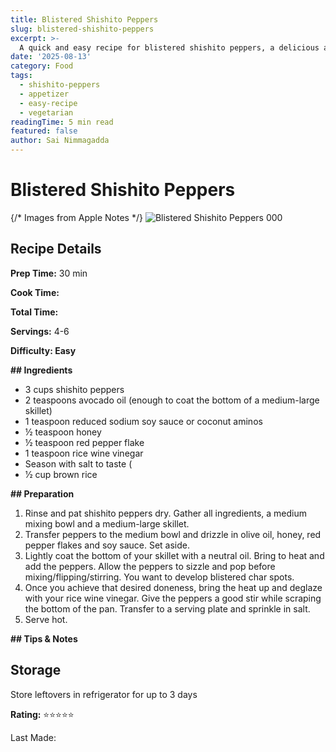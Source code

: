 ```yaml
---
title: Blistered Shishito Peppers
slug: blistered-shishito-peppers
excerpt: >-
  A quick and easy recipe for blistered shishito peppers, a delicious and flavorful appetizer.
date: '2025-08-13'
category: Food
tags:
  - shishito-peppers
  - appetizer
  - easy-recipe
  - vegetarian
readingTime: 5 min read
featured: false
author: Sai Nimmagadda
---
```

# Blistered Shishito Peppers

{/* Images from Apple Notes */}
![Blistered Shishito Peppers 000](/images/articles/blistered-shishito-peppers-000.jpg)


## Recipe Details

**Prep Time:** 30 min

**Cook Time:**

**Total Time:**

**Servings:** 4-6

**Difficulty: Easy**

**## Ingredients**

- 3 cups shishito peppers
- 2 teaspoons avocado oil (enough to coat the bottom of a medium-large skillet)
- 1 teaspoon reduced sodium soy sauce or coconut aminos
- ½ teaspoon honey
- ½ teaspoon red pepper flake
- 1 teaspoon rice wine vinegar
- Season with salt to taste (
- 1⁄2 cup brown rice

**## Preparation**

1. Rinse and pat shishito peppers dry. Gather all ingredients, a medium mixing bowl and a medium-large skillet.
2. Transfer peppers to the medium bowl and drizzle in olive oil, honey, red pepper flakes and soy sauce. Set aside.
3. Lightly coat the bottom of your skillet with a neutral oil. Bring to heat and add the peppers. Allow the peppers to sizzle and pop before mixing/flipping/stirring. You want to develop blistered char spots.
4. Once you achieve that desired doneness, bring the heat up and deglaze with your rice wine vinegar. Give the peppers a good stir while scraping the bottom of the pan. Transfer to a serving plate and sprinkle in salt.
5. Serve hot.

**## Tips & Notes**

## Storage

Store leftovers in refrigerator for up to 3 days

**Rating:** ⭐⭐⭐⭐⭐

Last Made:
